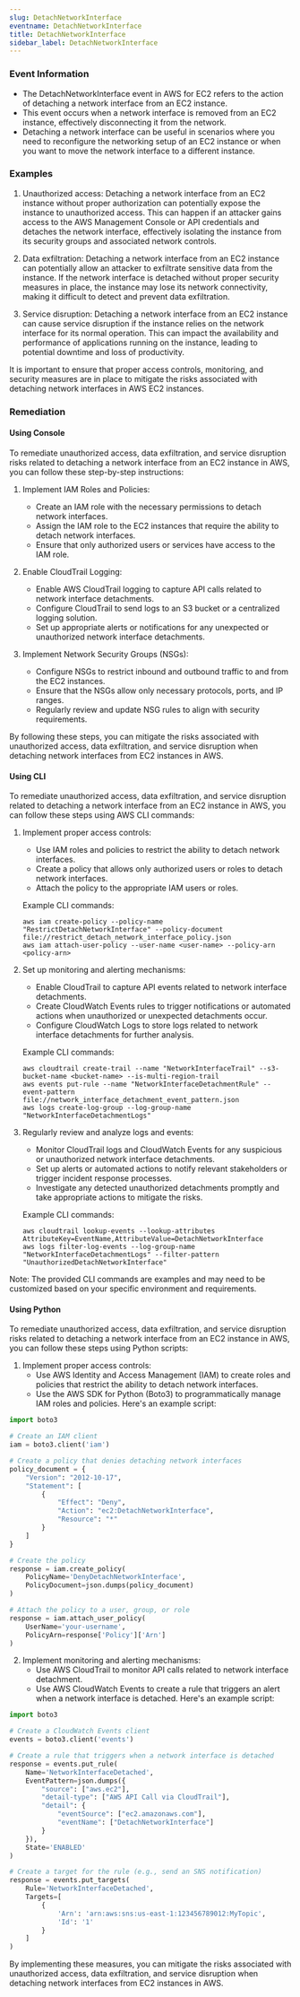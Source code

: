 ```yaml
--- 
slug: DetachNetworkInterface
eventname: DetachNetworkInterface
title: DetachNetworkInterface
sidebar_label: DetachNetworkInterface
---
```

                       
### Event Information

- The DetachNetworkInterface event in AWS for EC2 refers to the action of detaching a network interface from an EC2 instance.
- This event occurs when a network interface is removed from an EC2 instance, effectively disconnecting it from the network.
- Detaching a network interface can be useful in scenarios where you need to reconfigure the networking setup of an EC2 instance or when you want to move the network interface to a different instance.


### Examples

1. Unauthorized access: Detaching a network interface from an EC2 instance without proper authorization can potentially expose the instance to unauthorized access. This can happen if an attacker gains access to the AWS Management Console or API credentials and detaches the network interface, effectively isolating the instance from its security groups and associated network controls.

2. Data exfiltration: Detaching a network interface from an EC2 instance can potentially allow an attacker to exfiltrate sensitive data from the instance. If the network interface is detached without proper security measures in place, the instance may lose its network connectivity, making it difficult to detect and prevent data exfiltration.

3. Service disruption: Detaching a network interface from an EC2 instance can cause service disruption if the instance relies on the network interface for its normal operation. This can impact the availability and performance of applications running on the instance, leading to potential downtime and loss of productivity.

It is important to ensure that proper access controls, monitoring, and security measures are in place to mitigate the risks associated with detaching network interfaces in AWS EC2 instances.

### Remediation

#### Using Console

To remediate unauthorized access, data exfiltration, and service disruption risks related to detaching a network interface from an EC2 instance in AWS, you can follow these step-by-step instructions:

1. Implement IAM Roles and Policies:
   - Create an IAM role with the necessary permissions to detach network interfaces.
   - Assign the IAM role to the EC2 instances that require the ability to detach network interfaces.
   - Ensure that only authorized users or services have access to the IAM role.

2. Enable CloudTrail Logging:
   - Enable AWS CloudTrail logging to capture API calls related to network interface detachments.
   - Configure CloudTrail to send logs to an S3 bucket or a centralized logging solution.
   - Set up appropriate alerts or notifications for any unexpected or unauthorized network interface detachments.

3. Implement Network Security Groups (NSGs):
   - Configure NSGs to restrict inbound and outbound traffic to and from the EC2 instances.
   - Ensure that the NSGs allow only necessary protocols, ports, and IP ranges.
   - Regularly review and update NSG rules to align with security requirements.

By following these steps, you can mitigate the risks associated with unauthorized access, data exfiltration, and service disruption when detaching network interfaces from EC2 instances in AWS.

#### Using CLI

To remediate unauthorized access, data exfiltration, and service disruption related to detaching a network interface from an EC2 instance in AWS, you can follow these steps using AWS CLI commands:

1. Implement proper access controls:
   - Use IAM roles and policies to restrict the ability to detach network interfaces.
   - Create a policy that allows only authorized users or roles to detach network interfaces.
   - Attach the policy to the appropriate IAM users or roles.

   Example CLI commands:
   ```
   aws iam create-policy --policy-name "RestrictDetachNetworkInterface" --policy-document file://restrict_detach_network_interface_policy.json
   aws iam attach-user-policy --user-name <user-name> --policy-arn <policy-arn>
   ```

2. Set up monitoring and alerting mechanisms:
   - Enable CloudTrail to capture API events related to network interface detachments.
   - Create CloudWatch Events rules to trigger notifications or automated actions when unauthorized or unexpected detachments occur.
   - Configure CloudWatch Logs to store logs related to network interface detachments for further analysis.

   Example CLI commands:
   ```
   aws cloudtrail create-trail --name "NetworkInterfaceTrail" --s3-bucket-name <bucket-name> --is-multi-region-trail
   aws events put-rule --name "NetworkInterfaceDetachmentRule" --event-pattern file://network_interface_detachment_event_pattern.json
   aws logs create-log-group --log-group-name "NetworkInterfaceDetachmentLogs"
   ```

3. Regularly review and analyze logs and events:
   - Monitor CloudTrail logs and CloudWatch Events for any suspicious or unauthorized network interface detachments.
   - Set up alerts or automated actions to notify relevant stakeholders or trigger incident response processes.
   - Investigate any detected unauthorized detachments promptly and take appropriate actions to mitigate the risks.

   Example CLI commands:
   ```
   aws cloudtrail lookup-events --lookup-attributes AttributeKey=EventName,AttributeValue=DetachNetworkInterface
   aws logs filter-log-events --log-group-name "NetworkInterfaceDetachmentLogs" --filter-pattern "UnauthorizedDetachNetworkInterface"
   ```

Note: The provided CLI commands are examples and may need to be customized based on your specific environment and requirements.

#### Using Python

To remediate unauthorized access, data exfiltration, and service disruption risks related to detaching a network interface from an EC2 instance in AWS, you can follow these steps using Python scripts:

1. Implement proper access controls:
   - Use AWS Identity and Access Management (IAM) to create roles and policies that restrict the ability to detach network interfaces.
   - Use the AWS SDK for Python (Boto3) to programmatically manage IAM roles and policies. Here's an example script:

```python
import boto3

# Create an IAM client
iam = boto3.client('iam')

# Create a policy that denies detaching network interfaces
policy_document = {
    "Version": "2012-10-17",
    "Statement": [
        {
            "Effect": "Deny",
            "Action": "ec2:DetachNetworkInterface",
            "Resource": "*"
        }
    ]
}

# Create the policy
response = iam.create_policy(
    PolicyName='DenyDetachNetworkInterface',
    PolicyDocument=json.dumps(policy_document)
)

# Attach the policy to a user, group, or role
response = iam.attach_user_policy(
    UserName='your-username',
    PolicyArn=response['Policy']['Arn']
)
```

2. Implement monitoring and alerting mechanisms:
   - Use AWS CloudTrail to monitor API calls related to network interface detachment.
   - Use AWS CloudWatch Events to create a rule that triggers an alert when a network interface is detached. Here's an example script:

```python
import boto3

# Create a CloudWatch Events client
events = boto3.client('events')

# Create a rule that triggers when a network interface is detached
response = events.put_rule(
    Name='NetworkInterfaceDetached',
    EventPattern=json.dumps({
        "source": ["aws.ec2"],
        "detail-type": ["AWS API Call via CloudTrail"],
        "detail": {
            "eventSource": ["ec2.amazonaws.com"],
            "eventName": ["DetachNetworkInterface"]
        }
    }),
    State='ENABLED'
)

# Create a target for the rule (e.g., send an SNS notification)
response = events.put_targets(
    Rule='NetworkInterfaceDetached',
    Targets=[
        {
            'Arn': 'arn:aws:sns:us-east-1:123456789012:MyTopic',
            'Id': '1'
        }
    ]
)
```

By implementing these measures, you can mitigate the risks associated with unauthorized access, data exfiltration, and service disruption when detaching network interfaces from EC2 instances in AWS.


 
